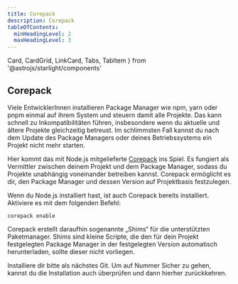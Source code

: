 ```yaml
---
title: Corepack
description: Corepack
tableOfContents:
  minHeadingLevel: 2
  maxHeadingLevel: 3
---
```


  Card,
  CardGrid,
  LinkCard,
  Tabs,
  TabItem
} from '@astrojs/starlight/components'

## Corepack

Viele EntwicklerInnen installieren Package Manager wie npm, yarn oder pnpm einmal auf ihrem System und steuern damit alle Projekte. Das kann schnell zu Inkompatibilitäten führen, insbesondere wenn du aktuelle und ältere Projekte gleichzeitig betreust. Im schlimmsten Fall kannst du nach dem Update des Package Managers oder deines Betriebssystems ein Projekt nicht mehr starten.

Hier kommt das mit Node.js mitgelieferte [Corepack](https://github.com/nodejs/corepack#-corepack) ins Spiel. Es fungiert als Vermittler zwischen deinem Projekt und dem Package Manager, sodass du Projekte unabhängig voneinander betreiben kannst. Corepack ermöglicht es dir, den Package Manager und dessen Version auf Projektbasis festzulegen.

Wenn du Node.js installiert hast, ist auch Corepack bereits installiert. Aktiviere es mit dem folgenden Befehl:

```shell
corepack enable
```

Corepack erstellt daraufhin sogenannte „Shims“ für die unterstützten Paketmanager. Shims sind kleine Scripte, die den für dein Projekt festgelegten Package Manager in der festgelegten Version automatisch herunterladen, sollte dieser nicht vorliegen.

Installiere dir bitte als nächstes Git. Um auf Nummer Sicher zu gehen, kannst du die Installation auch überprüfen und dann hierher zurückkehren.

<CardGrid>
  <LinkCard title='Git installieren' href='#git' />
  <LinkCard title='Installation überprüfen' href='/guides/checks' />
</CardGrid>
